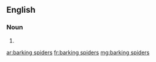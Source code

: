 ==English==

===Noun===
{{head|en|plural}}

# {{plural of|barking spider|lang=en|nocat=1}}

[[ar:barking spiders]]
[[fr:barking spiders]]
[[mg:barking spiders]]